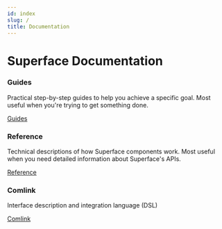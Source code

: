 ```yaml
---
id: index
slug: /
title: Documentation
---
```


# Superface Documentation

<div class="row padding-bottom--lg">
  <div class="col col--6">
    <div class="card shadow">
      <div class="card__body">
        <h3>Guides</h3>
        <p>
          Practical step-by-step guides to help you achieve a specific goal. Most useful when you're trying to get something done.
        </p>
      </div>
      <div class="card__footer">
        <a href="/docs/guides/how-to-create" class="button button--primary button--block">Guides</a>
      </div>
    </div>
  </div>

  <div class="col col--6">
    <div class="card shadow">
      <div class="card__body">
        <h3>Reference</h3>
        <p>
          Technical descriptions of how Superface components work. Most useful when you need detailed information about Superface's APIs.
        </p>
      </div>
      <div class="card__footer">
        <a href="/docs/reference" class="button button--primary button--block">Reference</a>
      </div>
    </div>
  </div>
</div>

<div class="row">
  <div class="col col--6">
    <div class="card shadow">
      <div class="card__body">
        <h3>Comlink</h3>
        <p>
          Interface description and integration language (DSL)
        </p>
      </div>
      <div class="card__footer">
        <a href="/docs/comlink" class="button button--primary button--block">Comlink</a>
      </div>
    </div>
  </div>

</div>
